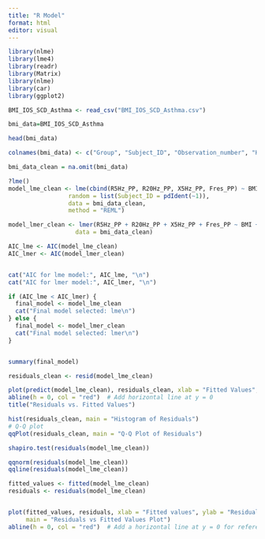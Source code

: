 ```yaml
---
title: "R Model"
format: html
editor: visual
---
```


```r
library(nlme)
library(lme4)
library(readr)
library(Matrix)
library(nlme)
library(car)
library(ggplot2)

BMI_IOS_SCD_Asthma <- read_csv("BMI_IOS_SCD_Asthma.csv")
```

```r
bmi_data=BMI_IOS_SCD_Asthma
```

```r
head(bmi_data)
```

```r
colnames(bmi_data) <- c("Group", "Subject_ID", "Observation_number", "Hydroxyurea", "Asthma", "ICS", "LABA", "Gender", "Age_months", "Height_cm", "Weight_Kg", "BMI", "R5Hz_PP", "R20Hz_PP", "X5Hz_PP", "Fres_PP")
```

```r
bmi_data_clean = na.omit(bmi_data)
```

```r

?lme()
model_lme_clean <- lme(cbind(R5Hz_PP, R20Hz_PP, X5Hz_PP, Fres_PP) ~ BMI + Asthma + ICS + LABA + Gender + Age_months + Height_cm + Weight_Kg, 
                 random = list(Subject_ID = pdIdent(~1)), 
                 data = bmi_data_clean, 
                 method = "REML")
```

```r

model_lmer_clean <- lmer(R5Hz_PP + R20Hz_PP + X5Hz_PP + Fres_PP ~ BMI + Asthma + ICS + LABA + Gender + Age_months + Height_cm + Weight_Kg + (1 | Subject_ID), 
                   data = bmi_data_clean)
```

```r

AIC_lme <- AIC(model_lme_clean)
AIC_lmer <- AIC(model_lmer_clean)


cat("AIC for lme model:", AIC_lme, "\n")
cat("AIC for lmer model:", AIC_lmer, "\n")

if (AIC_lme < AIC_lmer) {
  final_model <- model_lme_clean
  cat("Final model selected: lme\n")
} else {
  final_model <- model_lmer_clean
  cat("Final model selected: lmer\n")
}


summary(final_model)

```

```r
residuals_clean <- resid(model_lme_clean)
```

```r

plot(predict(model_lme_clean), residuals_clean, xlab = "Fitted Values", ylab = "Residuals")
abline(h = 0, col = "red")  # Add horizontal line at y = 0
title("Residuals vs. Fitted Values")
```

```r
hist(residuals_clean, main = "Histogram of Residuals")
# Q-Q plot
qqPlot(residuals_clean, main = "Q-Q Plot of Residuals")
```

```r

shapiro.test(residuals(model_lme_clean))

qqnorm(residuals(model_lme_clean))
qqline(residuals(model_lme_clean))


```

```r

fitted_values <- fitted(model_lme_clean)
residuals <- residuals(model_lme_clean)


plot(fitted_values, residuals, xlab = "Fitted values", ylab = "Residuals",
     main = "Residuals vs Fitted Values Plot")
abline(h = 0, col = "red")  # Add a horizontal line at y = 0 for reference
```
